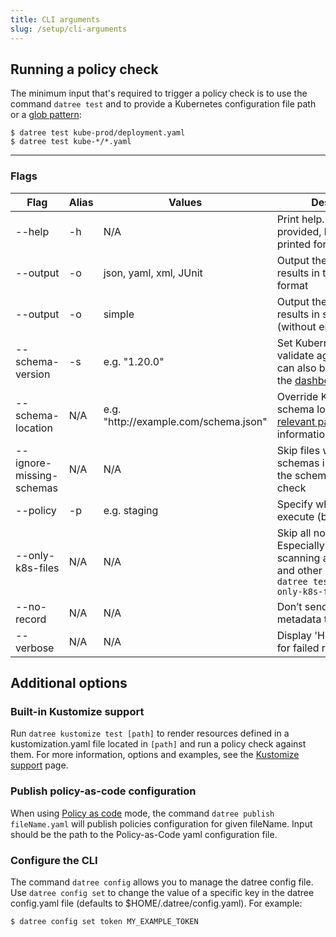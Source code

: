 ```yaml
---
title: CLI arguments
slug: /setup/cli-arguments
---
```


## Running a policy check

The minimum input that's required to trigger a policy check is to use the command `datree test` and to provide a Kubernetes configuration file path or a [glob pattern](https://www.digitalocean.com/community/tools/glob):

```terminal
$ datree test kube-prod/deployment.yaml
$ datree test kube-*/*.yaml
```

---

### Flags

| Flag                     | Alias | Values                                 | Description                                                                                                                                        |
| ------------------------ | ----- | -------------------------------------- | -------------------------------------------------------------------------------------------------------------------------------------------------- |
| --help                   | -h    | N/A                                    | Print help. If a command is provided, help will be printed for that command                                                                        |
| --output                 | -o    | json, yaml, xml, JUnit                 | Output the policy check results in the requested format                                                                                            |
| --output                 | -o    | simple                                 | Output the policy check results in simple text (without emoji or colors)                                                                           |
| --schema-version         | -s    | e.g. "1.20.0"                          | Set Kubernetes version to validate against.&#x20;Default can also be changed from the [dashboard](https://hub.datree.io/setup/schema-validation#changing-the-default-schema-version)                                                             |
| --schema-location        | N/A   | e.g. "http\://example.com/schema.json" | Override Kubernetes schema location. See [relevant page](/setup/schema-validation#overriding-schemas-location---crd-support) for more information. |
| --ignore-missing-schemas | N/A   | N/A                                    | Skip files with missing schemas instead of failing the schema validation check                                                                     |
| --policy                 | -p    | e.g. staging                           | Specify which policy to execute (by policy name)                                                                                                   |
| --only-k8s-files         | N/A   | N/A                                    | Skip all non-K8s files.&#x20;Especially useful when scanning a dir with K8s and other config files:&#x20;`datree test *.yaml --only-k8s-files`     |
| --no-record              | N/A   | N/A                                    | Don’t send policy checks metadata to the backend                                                                                                   |
| --verbose                | N/A   | N/A                                    | Display 'How to Fix' link for failed rules in output                                                                                               |

## Additional options

### Built-in Kustomize support

Run `datree kustomize test [path]` to render resources defined in a kustomization.yaml file located in `[path]` and run a policy check against them.
For more information, options and examples, see the [Kustomize support](/integrations/kustomize-support) page.

### Publish policy-as-code configuration

When using [Policy as code](/setup/policy-as-code) mode, the command `datree publish fileName.yaml` will publish policies configuration for given fileName. Input should be the path to the Policy-as-Code yaml configuration file.

### Configure the CLI

The command `datree config` allows you to manage the datree config file. Use `datree config set` to change the value of a specific key in the datree config.yaml file (defaults to $HOME/.datree/config.yaml). For example:

```terminal
$ datree config set token MY_EXAMPLE_TOKEN
```

